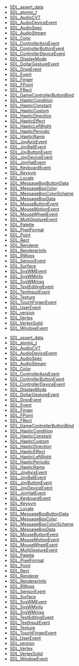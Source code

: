 <!-- DO NOT HAND-EDIT CATEGORY LISTS, THEY ARE AUTOGENERATED AND WILL BE OVERWRITTEN, BASED ON TAGS IN INDIVIDUAL PAGE FOOTERS. EDIT THOSE INSTEAD. -->
<!-- BEGIN CATEGORY LIST -->
* [[SDL_assert_data]]
* [[SDL_atomic_t]]
* [[SDL_AudioCVT]]
* [[SDL_AudioDeviceEvent]]
* [[SDL_AudioSpec]]
* [[SDL_AudioStream]]
* [[SDL_Color]]
* [[SDL_ControllerAxisEvent]]
* [[SDL_ControllerButtonEvent]]
* [[SDL_ControllerDeviceEvent]]
* [[SDL_DisplayMode]]
* [[SDL_DollarGestureEvent]]
* [[SDL_DropEvent]]
* [[SDL_Event]]
* [[SDL_Finger]]
* [[SDL_FPoint]]
* [[SDL_FRect]]
* [[SDL_GameControllerButtonBind]]
* [[SDL_HapticCondition]]
* [[SDL_HapticConstant]]
* [[SDL_HapticCustom]]
* [[SDL_HapticDirection]]
* [[SDL_HapticEffect]]
* [[SDL_HapticLeftRight]]
* [[SDL_HapticPeriodic]]
* [[SDL_HapticRamp]]
* [[SDL_JoyAxisEvent]]
* [[SDL_JoyBallEvent]]
* [[SDL_JoyButtonEvent]]
* [[SDL_JoyDeviceEvent]]
* [[SDL_JoyHatEvent]]
* [[SDL_KeyboardEvent]]
* [[SDL_Keysym]]
* [[SDL_Locale]]
* [[SDL_MessageBoxButtonData]]
* [[SDL_MessageBoxColor]]
* [[SDL_MessageBoxColorScheme]]
* [[SDL_MessageBoxData]]
* [[SDL_MouseButtonEvent]]
* [[SDL_MouseMotionEvent]]
* [[SDL_MouseWheelEvent]]
* [[SDL_MultiGestureEvent]]
* [[SDL_Palette]]
* [[SDL_PixelFormat]]
* [[SDL_Point]]
* [[SDL_Rect]]
* [[SDL_Renderer]]
* [[SDL_RendererInfo]]
* [[SDL_RWops]]
* [[SDL_SensorEvent]]
* [[SDL_Surface]]
* [[SDL_SysWMEvent]]
* [[SDL_SysWMinfo]]
* [[SDL_SysWMmsg]]
* [[SDL_TextEditingEvent]]
* [[SDL_TextInputEvent]]
* [[SDL_Texture]]
* [[SDL_TouchFingerEvent]]
* [[SDL_UserEvent]]
* [[SDL_version]]
* [[SDL_Vertex]]
* [[SDL_VertexSolid]]
* [[SDL_WindowEvent]]
<!-- END CATEGORY LIST -->
* [[SDL_assert_data]]
* [[SDL_atomic_t]]
* [[SDL_AudioCVT]]
* [[SDL_AudioDeviceEvent]]
* [[SDL_AudioSpec]]
* [[SDL_AudioStream]]
* [[SDL_Color]]
* [[SDL_ControllerAxisEvent]]
* [[SDL_ControllerButtonEvent]]
* [[SDL_ControllerDeviceEvent]]
* [[SDL_DisplayMode]]
* [[SDL_DollarGestureEvent]]
* [[SDL_DropEvent]]
* [[SDL_Event]]
* [[SDL_Finger]]
* [[SDL_FPoint]]
* [[SDL_FRect]]
* [[SDL_GameControllerButtonBind]]
* [[SDL_HapticCondition]]
* [[SDL_HapticConstant]]
* [[SDL_HapticCustom]]
* [[SDL_HapticDirection]]
* [[SDL_HapticEffect]]
* [[SDL_HapticLeftRight]]
* [[SDL_HapticPeriodic]]
* [[SDL_HapticRamp]]
* [[SDL_JoyAxisEvent]]
* [[SDL_JoyBallEvent]]
* [[SDL_JoyButtonEvent]]
* [[SDL_JoyDeviceEvent]]
* [[SDL_JoyHatEvent]]
* [[SDL_KeyboardEvent]]
* [[SDL_Keysym]]
* [[SDL_Locale]]
* [[SDL_MessageBoxButtonData]]
* [[SDL_MessageBoxColor]]
* [[SDL_MessageBoxColorScheme]]
* [[SDL_MessageBoxData]]
* [[SDL_MouseButtonEvent]]
* [[SDL_MouseMotionEvent]]
* [[SDL_MouseWheelEvent]]
* [[SDL_MultiGestureEvent]]
* [[SDL_Palette]]
* [[SDL_PixelFormat]]
* [[SDL_Point]]
* [[SDL_Rect]]
* [[SDL_Renderer]]
* [[SDL_RendererInfo]]
* [[SDL_RWops]]
* [[SDL_SensorEvent]]
* [[SDL_Surface]]
* [[SDL_SysWMEvent]]
* [[SDL_SysWMinfo]]
* [[SDL_SysWMmsg]]
* [[SDL_TextEditingEvent]]
* [[SDL_TextInputEvent]]
* [[SDL_Texture]]
* [[SDL_TouchFingerEvent]]
* [[SDL_UserEvent]]
* [[SDL_version]]
* [[SDL_Vertex]]
* [[SDL_VertexSolid]]
* [[SDL_WindowEvent]]
<!-- END CATEGORY LIST -->
